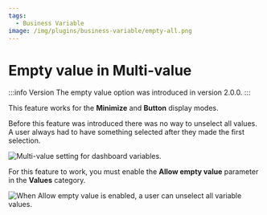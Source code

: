 ```yaml
---
tags:
  - Business Variable
image: /img/plugins/business-variable/empty-all.png
---
```



# Empty value in Multi-value

:::info Version
The empty value option was introduced in version 2.0.0.
:::

This feature works for the **Minimize** and **Button** display modes.

Before this feature was introduced there was no way to unselect all values. A user always had to have something selected after they made the first selection.

<Image
  title="Multi-value setting for dashboard variables."
  src="/img/blog/2023-10-19-variable-panel-2.0.0/multi-value.png"
/>

For this feature to work, you must enable the **Allow empty value** parameter in the **Values** category.

<Image
  title="When Allow empty value is enabled, a user can unselect all variable values."
  src="/img/plugins/business-variable/empty-all.png"
/>
